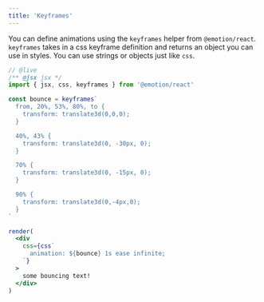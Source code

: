 ```yaml
---
title: 'Keyframes'
---
```


You can define animations using the `keyframes` helper from `@emotion/react`. `keyframes` takes in a css keyframe definition and returns an object you can use in styles. You can use strings or objects just like `css`.

```jsx
// @live
/** @jsx jsx */
import { jsx, css, keyframes } from '@emotion/react'

const bounce = keyframes`
  from, 20%, 53%, 80%, to {
    transform: translate3d(0,0,0);
  }

  40%, 43% {
    transform: translate3d(0, -30px, 0);
  }

  70% {
    transform: translate3d(0, -15px, 0);
  }

  90% {
    transform: translate3d(0,-4px,0);
  }
`

render(
  <div
    css={css`
      animation: ${bounce} 1s ease infinite;
    `}
  >
    some bouncing text!
  </div>
)
```

